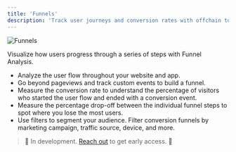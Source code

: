 ```yaml
---
title: 'Funnels'
description: 'Track user journeys and conversion rates with offchain to onchain funnel analytics.'
---
```


<Frame caption="Create a funnel by adding steps to your dapp and measuring the conversion rate at each step.">
	<img src="/images/funnels.png" alt="Funnels" />
</Frame>

Visualize how users progress through a series of steps with Funnel Analysis.

- Analyze the user flow throughout your website and app.
- Go beyond pageviews and track custom events to build a funnel.
- Measure the conversion rate to understand the percentage of visitors who started the user flow and ended with a conversion event.
- Measure the percentage drop-off between the individual funnel steps to spot where you lose the most users.
- Use filters to segment your audience. Filter conversion funnels by marketing campaign, traffic source, device, and more.
 
 > 🚧 In development. <a href="https://cal.com/formo/30min">Reach out</a> to get early access. 🚧
